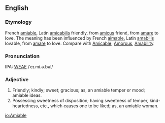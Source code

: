 ==English==
===Etymology===
French [[amiable]], Latin [[amicabilis]] friendly, from [[amicus]] friend, from [[amare]] to love. The meaning has been influenced by French [[aimable]], Latin [[amabilis]] lovable, from [[amare]] to love. Compare with [[Amicable]], [[Amorous]], [[Amability]].

===Pronunciation===
IPA: [[WEAE]] /ˈeɪ.mi.ə.bəl/

===Adjective===
# Friendly; kindly; sweet; gracious; as, an amiable temper or mood; amiable ideas.
# Possessing sweetness of disposition; having sweetness of temper, kind-heartedness, etc., which causes one to be liked; as, an amiable woman.
<!-- material copied from Webster's Revised Unabridged Dictionary (1913) -->

[[io:Amiable]]